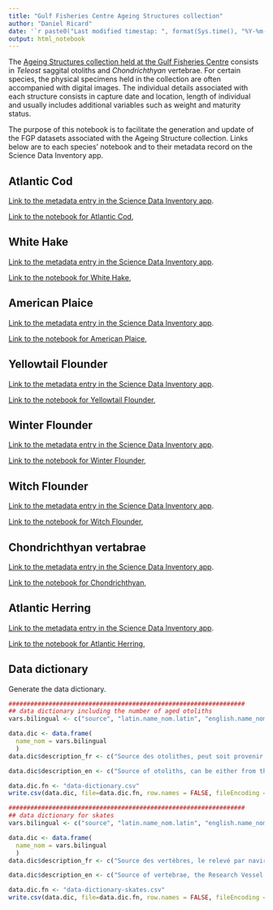 ```yaml
---
title: "Gulf Fisheries Centre Ageing Structures collection"
author: "Daniel Ricard"
date: '`r paste0("Last modified timestap: ", format(Sys.time(), "%Y-%m-%d %H:%M:%S"))`'
output: html_notebook
---
```


The [Ageing Structures collection held at the Gulf Fisheries Centre](https://dmapps/en/inventory/resources/8cc8a924-1dbf-11ea-9bf1-1860247f53e3/) consists in *Teleost* saggital otoliths and *Chondrichthyan* vertebrae. For certain species, the physical specimens held in the collection are often accompanied with digital images. The individual details associated with each structure consists in capture date and location, length of individual and usually includes additional variables such as weight and maturity status.

The purpose of this notebook is to facilitate the generation and update of the FGP datasets associated with the Ageing Structure collection. Links below are to each species' notebook and to their metadata record on the Science Data Inventory app.

## Atlantic Cod

[Link to the metadata entry in the Science Data Inventory app](https://dmapps/en/inventory/resources/505/view/).

[Link to the notebook for Atlantic Cod](./Atlantic-Cod-otolith_notebook.nb.html),

## White Hake

[Link to the metadata entry in the Science Data Inventory app](https://dmapps/en/inventory/resources/506/view/).

[Link to the notebook for White Hake](./White-Hake-otolith_notebook.nb.html),

## American Plaice

[Link to the metadata entry in the Science Data Inventory app](https://dmapps/en/inventory/resources/420/view/).

[Link to the notebook for American Plaice](./American-Plaice-otolith_notebook.nb.html),

## Yellowtail Flounder

[Link to the metadata entry in the Science Data Inventory app](https://dmapps/en/inventory/resources/418/view/).

[Link to the notebook for Yellowtail Flounder](./Yellowtail-Flounder-otolith_notebook.nb.html),

## Winter Flounder

[Link to the metadata entry in the Science Data Inventory app](https://dmapps/en/inventory/resources/520/view/).

[Link to the notebook for Winter Flounder](./Winter-Flounder-otolith_notebook.nb.html),

## Witch Flounder

[Link to the metadata entry in the Science Data Inventory app](https://dmapps/en/inventory/resources/507/view/).

[Link to the notebook for Witch Flounder](./Witch-Flounder-otolith_notebook.nb.html),

## Chondrichthyan vertabrae

[Link to the metadata entry in the Science Data Inventory app](https://dmapps/en/inventory/resources/1483/view/).

[Link to the notebook for Chondrichthyan](./Skates-otolith_notebook.nb.html),

## Atlantic Herring

[Link to the metadata entry in the Science Data Inventory app](https://dmapps/en/inventory/resources/522/view/).

[Link to the notebook for Atlantic Herring](./Atlantic-Herring-otolith_notebook.nb.html),

## Data dictionary
Generate the data dictionary.

```r
#################################################################
## data dictionary including the number of aged otoliths
vars.bilingual <- c("source", "latin.name_nom.latin", "english.name_nom.anglais", "french.name_nom.français", "year_année","month_mois","number.otoliths_nombre.otolithes","number.otoliths.aged_nombre.otolithes.agées")

data.dic <- data.frame(
  name_nom = vars.bilingual
  )
data.dic$description_fr <- c("Source des otolithes, peut soit provenir du relevé par navire de recherche dans la division 4T de l'OPANO (Research Vessel (RV-4T)), du relevé par navire de recherche dans les divisions 4RS de l'OPANO (Research Vessel (RV-4RS)), du relevé sentinelle de la division 4T de l'OPANO (SENT-4T),  d'échantillonnage des pêches commerciales (Commercial) ou d'observateurs en mer (Observateurs)", "Nom latin de l'espèce", "Nom anglais de l'espèce", "Nom français de l'espèce", "Année d'échantillonnage des otolithes", "Mois d'échantillonnage des otolithes", "Nombre d'otolithes dans la collection", "Nombre d'otolithes qui ont été agées")

data.dic$description_en <- c("Source of otoliths, can be either from the NAFO division 4T Research Vessel (RV-4T) survey, the NAFO divisions 4RS Research Vessel (RV-4RS) survey, the NAFO division 4T sentinel survey (SENT-4T), from commercial sampling (Commercial) or from at-sea observers (Observers)", "Latin name of the species", "English name of the species", "French name of the species", "Year when otoliths were collected", "Month when otolith were collected", "Number of otoliths in collection", "Number of otoliths that were aged")

data.dic.fn <- "data-dictionary.csv"
write.csv(data.dic, file=data.dic.fn, row.names = FALSE, fileEncoding = "UTF8")

#################################################################
## data dictionary for skates
vars.bilingual <- c("source", "latin.name_nom.latin", "english.name_nom.anglais", "french.name_nom.français", "year_année","month_mois","number.vertebrae_nombre.vertèbres")

data.dic <- data.frame(
  name_nom = vars.bilingual
  )
data.dic$description_fr <- c("Source des vertèbres, le relevé par navire de recherche (Research Vessel (RV))", "Nom latin de l'espèce", "Nom anglais de l'espèce", "Nom français de l'espèce", "Année d'échantillonnage des vertèbres", "Mois d'échantillonnage des vertèbres", "Nombre de vertèbres dans la collection")

data.dic$description_en <- c("Source of vertebrae, the Research Vessel (RV) survey", "Latin name of the species", "English name of the species", "French name of the species", "Year when vertebrae were collected", "Month when vertebrae were collected", "Number of vertebrae in collection")

data.dic.fn <- "data-dictionary-skates.csv"
write.csv(data.dic, file=data.dic.fn, row.names = FALSE, fileEncoding = "UTF8")

```
